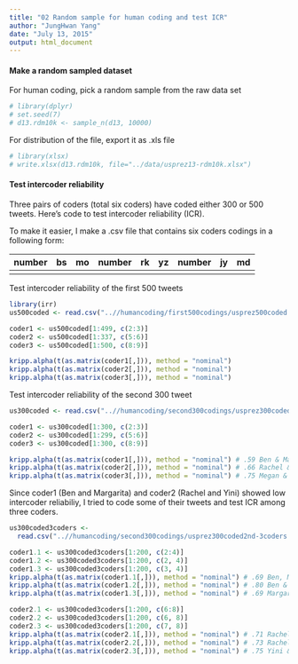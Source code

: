 ```yaml
---
title: "02 Random sample for human coding and test ICR"
author: "JungHwan Yang"
date: "July 13, 2015"
output: html_document
---
```


#### Make a random sampled dataset

For human coding, pick a random sample from the raw data set

```r
# library(dplyr)
# set.seed(7)
# d13.rdm10k <- sample_n(d13, 10000)
```

For distribution of the file, export it as .xls file

```r
# library(xlsx)
# write.xlsx(d13.rdm10k, file="../data/usprez13-rdm10k.xlsx")
```

#### Test intercoder reliability

Three pairs of coders (total six coders) have coded either 300 or 500 tweets. Here's code to test intercoder reliability (ICR).

To make it easier, I make a .csv file that contains six coders codings in a following form:

| number | bs | mo | number | rk | yz | number | jy | md |
|--------|----|----|--------|----|----|--------|----|----|
|        |    |    |        |    |    |        |    |    |

Test intercoder reliability of the first 500 tweets

```r
library(irr)
us500coded <- read.csv("..//humancoding/first500codings/usprez500coded.csv")

coder1 <- us500coded[1:499, c(2:3)]
coder2 <- us500coded[1:337, c(5:6)]
coder3 <- us500coded[1:500, c(8:9)]

kripp.alpha(t(as.matrix(coder1[,])), method = "nominal")
kripp.alpha(t(as.matrix(coder2[,])), method = "nominal")
kripp.alpha(t(as.matrix(coder3[,])), method = "nominal")

```

Test intercoder reliability of the second 300 tweet

```r
us300coded <- read.csv("..//humancoding/second300codings/usprez300coded2nd.csv")

coder1 <- us300coded[1:300, c(2:3)]
coder2 <- us300coded[1:299, c(5:6)]
coder3 <- us300coded[1:300, c(8:9)]

kripp.alpha(t(as.matrix(coder1[,])), method = "nominal") # .59 Ben & Margarita
kripp.alpha(t(as.matrix(coder2[,])), method = "nominal") # .66 Rachel & Yini
kripp.alpha(t(as.matrix(coder3[,])), method = "nominal") # .75 Megan & J
```

Since coder1 (Ben and Margarita) and coder2 (Rachel and Yini) showed low intercoder reliabiliy, I tried to code some of their tweets and test ICR among three coders.

```r
us300coded3coders <- 
  read.csv("..//humancoding/second300codings/usprez300coded2nd-3coders.csv")

coder1.1 <- us300coded3coders[1:200, c(2:4)]
coder1.2 <- us300coded3coders[1:200, c(2, 4)]
coder1.3 <- us300coded3coders[1:200, c(3, 4)]
kripp.alpha(t(as.matrix(coder1.1[,])), method = "nominal") # .69 Ben, Margarita, & J
kripp.alpha(t(as.matrix(coder1.2[,])), method = "nominal") # .80 Ben & J
kripp.alpha(t(as.matrix(coder1.3[,])), method = "nominal") # .69 Margarita & J

coder2.1 <- us300coded3coders[1:200, c(6:8)]
coder2.2 <- us300coded3coders[1:200, c(6, 8)]
coder2.3 <- us300coded3coders[1:200, c(7, 8)]
kripp.alpha(t(as.matrix(coder2.1[,])), method = "nominal") # .71 Rachel, Yini, & J
kripp.alpha(t(as.matrix(coder2.2[,])), method = "nominal") # .73 Rachel & J
kripp.alpha(t(as.matrix(coder2.3[,])), method = "nominal") # .75 Yini & J
```
